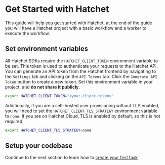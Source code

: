 
# Get Started with Hatchet

This guide will help you get started with Hatchet, at the end of the guide you will have a Hatchet project with a basic workflow and a worker to execute the workflow.

## Set environment variables

All Hatchet SDKs require the `HATCHET_CLIENT_TOKEN` environment variable to be set. This token is used to authenticate your requests to the Hatchet API. You can generate an API token from the Hatchet frontend by navigating to the `Settings` tab and clicking on the `API Tokens` tab. Click the `Generate API Token` button to create a new token. Set this environment variable in your project, and **do not share it publicly**.

```bash copy
export HATCHET_CLIENT_TOKEN="<your-client-token>"
```

Additionally, if you are a self-hosted user provisioning without TLS enabled, you will need to set the `HATCHET_CLIENT_TLS_STRATEGY` environment variable to `none`. If you are on Hatchet Cloud, TLS is enabled by default, so this is not required.

```bash copy
export HATCHET_CLIENT_TLS_STRATEGY=none
```

## Setup your codebase

<Tabs />

Continue to the next section to learn how to [create your first task](./your-first-task)
